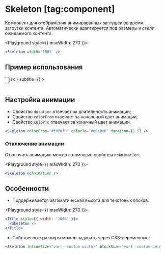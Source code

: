 <Overview group="feedback">

# Skeleton [tag:component]

Компонент для отображения анимированных заглушек во время загрузки контента.
Автоматически адаптируется под размеры и стили ожидаемого контента.

</Overview>

<Playground style={{ maxWidth: 270 }}>
  ```jsx
  <Skeleton width="100%" />
  ```
</Playground>

## Пример использования

<Playground>
  ```jsx
  <Group>
    <SimpleCell
      before={<Skeleton width={36} height={36} borderRadius="50%" />}
      subtitle={<Skeleton width={90} />}
    >
      <Skeleton width={120} />
    </SimpleCell>
    <Div>
      <Skeleton width="100%" />
      <Skeleton width="100%" />
      <Skeleton width="75%" />
    </Div>
  </Group>
  ```
</Playground>

## Настройка анимации

- Свойство `duration` отвечает за длительность анимации;
- Свойство `colorFrom` отвечает за начальный цвет анимации;
- Свойство `colorTo` отвечает за конечный цвет анимации.

```jsx
<Skeleton colorFrom="#f0f0f0" colorTo="#e0e0e0" duration={1.5} />
```

### Отключение анимации

Отключить анимацию можно с помощью свойства `noAnimation`:

<Playground style={{ maxWidth: 270 }}>
  ```jsx
  <Skeleton noAnimation />
  ```
</Playground>

## Особенности

- Поддерживается автоматическая высота для текстовых блоков:

<Playground style={{ maxWidth: 270 }}>
  ```jsx
  <Title style={{ width: '100%' }}>
    <Skeleton />
  </Title>
  ```
</Playground>

- Собственные размеры можно задавать через CSS-переменные:

```jsx
<Skeleton inlineSize="var(--custom-width)" blockSize="var(--custom-height)" />
```
